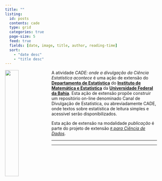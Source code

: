 ```yaml
---
title: ""
listing:
  id: posts
  contents: cade
  type: grid
  categories: true
  page-size: 5
  feed: true
  fields: [date, image, title, author, reading-time]
  sort:
    - "date desc"
    - "title desc"
---
```



<img src="../assets/logo-v4.png" width = "30%" align="left" class="margem-logo"/>


A atividade _CADE: onde a divulgação da Ciência Estatística acontece_ é uma ação de extensão do [**Departamento de Estatística**](https://est.ufba.br/) do [**Instituto de Matemática e Estatística**](https://ime.ufba.br/) da [**Universidade Federal da Bahia**](https://www.ufba.br/). Esta ação de extensão propõe construir um repositório on-line denominado Canal de Divulgação de Estatística, ou abreviadamente CADE, onde textos sobre estatística de leitura simples e acessível serão disponibilizados.

Esta ação de extensão na modalidade _publicação_ é parte do projeto de extensão [_`R` para Ciência de Dados_](https://cienciadedados.ime.ufba.br/).

---

::: {#posts}
:::

---